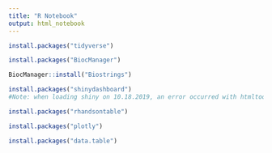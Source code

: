 ---
title: "R Notebook"
output: html_notebook
---


```{r}
install.packages("tidyverse")
```


```{r}
install.packages("BiocManager")
```


```{r}
BiocManager::install("Biostrings")
```


```{r}
install.packages("shinydashboard")
#Note: when loading shiny on 10.18.2019, an error occurred with htmltools. Trying to update it failed. Removing the package and reinstalling resolved
```


```{r}
install.packages("rhandsontable")
```


```{r}
install.packages("plotly")
```


```{r}
install.packages("data.table")
```


